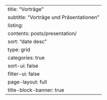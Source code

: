 ---
title: "Vorträge"
subtitle: "Vorträge und Präsentationen"
listing:
  contents: posts/presentation/
  sort: "date desc"
  type: grid
  categories: true
  sort-ui: false
  filter-ui: false
page-layout: full
title-block-banner: true
---